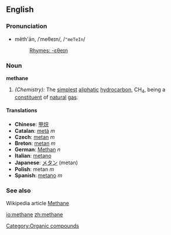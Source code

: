==English==
===Pronunciation===
*mĕth'ān, /ˈmeθeɪn/, /<tt>"meTeIn</tt>/
*:[[Rhymes:English:-ɛθeɪn|Rhymes: -ɛθeɪn]]

===Noun===
'''methane'''

#''(Chemistry):'' The [[simplest]] [[aliphatic]] [[hydrocarbon]], CH<sub>4</sub>, being a [[constituent]] of [[natural]] [[gas]].

====Translations====
* '''Chinese''': [[甲烷]]
* '''Catalan''': [[metà]] ''m''
* '''Czech''': [[metan]] ''m''
* '''Breton''': [[metan]] ''m''
*'''German''': [[Methan]] ''n''
* '''Italian''': [[metano]]
* '''Japanese''': [[メタン]] (metan)
*'''Polish''': metan ''m''
* '''Spanish''': [[metano]] ''m''

===See also===
Wikipedia article [[w:Methane|Methane]]
[[Category:Organic compounds]]

[[io:methane]]
[[zh:methane]]